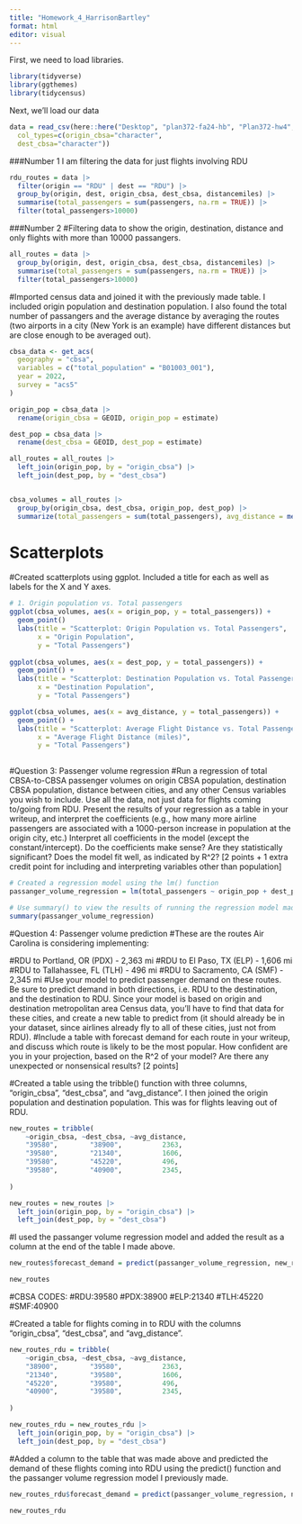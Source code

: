 ```yaml
---
title: "Homework_4_HarrisonBartley"
format: html
editor: visual
---
```


First, we need to load libraries.
```r
library(tidyverse)
library(ggthemes)
library(tidycensus)
```

Next, we'll load our data

```r
data = read_csv(here::here("Desktop", "plan372-fa24-hb", "Plan372-hw4", "airport_pairs.csv"),
  col_types=c(origin_cbsa="character",
  dest_cbsa="character"))
```
###Number 1
I am filtering the data for just flights involving RDU
```r
rdu_routes = data |> 
  filter(origin == "RDU" | dest == "RDU") |>
  group_by(origin, dest, origin_cbsa, dest_cbsa, distancemiles) |> 
  summarise(total_passengers = sum(passengers, na.rm = TRUE)) |> 
  filter(total_passengers>10000)
```


###Number 2
#Filtering data to show the origin, destination, distance and only flights with more than 10000 passangers.
```r
all_routes = data |> 
  group_by(origin, dest, origin_cbsa, dest_cbsa, distancemiles) |> 
  summarise(total_passengers = sum(passengers, na.rm = TRUE)) |> 
  filter(total_passengers>10000)
```
#Imported census data and joined it with the previously made table. I included origin population and destination population. I also found the total number of passangers and the average distance by averaging the routes (two airports in a city (New York is an example) have different distances but are close enough to be averaged out). 
```r
cbsa_data <- get_acs(
  geography = "cbsa", 
  variables = c("total_population" = "B01003_001"),
  year = 2022, 
  survey = "acs5"
) 

origin_pop = cbsa_data |> 
  rename(origin_cbsa = GEOID, origin_pop = estimate)

dest_pop = cbsa_data |> 
  rename(dest_cbsa = GEOID, dest_pop = estimate)

all_routes = all_routes |> 
  left_join(origin_pop, by = "origin_cbsa") |> 
  left_join(dest_pop, by = "dest_cbsa")


cbsa_volumes = all_routes |>
  group_by(origin_cbsa, dest_cbsa, origin_pop, dest_pop) |>
  summarize(total_passengers = sum(total_passengers), avg_distance = mean(distancemiles))
```

# Scatterplots
#Created scatterplots using ggplot. Included a title for each as well as labels for the X and Y axes. 
```r
# 1. Origin population vs. Total passengers
ggplot(cbsa_volumes, aes(x = origin_pop, y = total_passengers)) +
  geom_point()
  labs(title = "Scatterplot: Origin Population vs. Total Passengers",
       x = "Origin Population",
       y = "Total Passengers")
  
ggplot(cbsa_volumes, aes(x = dest_pop, y = total_passengers)) +
  geom_point() +
  labs(title = "Scatterplot: Destination Population vs. Total Passengers",
       x = "Destination Population",
       y = "Total Passengers")

ggplot(cbsa_volumes, aes(x = avg_distance, y = total_passengers)) +
  geom_point() +
  labs(title = "Scatterplot: Average Flight Distance vs. Total Passengers",
       x = "Average Flight Distance (miles)",
       y = "Total Passengers")
  
```


#Question 3: Passenger volume regression
#Run a regression of total CBSA-to-CBSA passenger volumes on origin CBSA population, destination CBSA population, distance between cities, and any other Census variables you wish to include. Use all the data, not just data for flights coming to/going from RDU. Present the results of your regression as a table in your writeup, and interpret the coefficients (e.g., how many more airline passengers are associated with a 1000-person increase in population at the origin city, etc.) Interpret all coefficients in the model (except the constant/intercept). Do the coefficients make sense? Are they statistically significant? Does the model fit well, as indicated by R^2? [2 points + 1 extra credit point for including and interpreting variables other than population]
```r
# Created a regression model using the lm() function
passanger_volume_regression = lm(total_passengers ~ origin_pop + dest_pop + avg_distance, data = cbsa_volumes)

# Use summary() to view the results of running the regression model made above
summary(passanger_volume_regression)

```


#Question 4: Passenger volume prediction
#These are the routes Air Carolina is considering implementing:

#RDU to Portland, OR (PDX) - 2,363 mi
#RDU to El Paso, TX (ELP) - 1,606 mi
#RDU to Tallahassee, FL (TLH) - 496 mi
#RDU to Sacramento, CA (SMF) - 2,345 mi
#Use your model to predict passenger demand on these routes. Be sure to predict demand in both directions, i.e. RDU to the destination, and the destination to RDU. Since your model is based on origin and destination metropolitan area Census data, you’ll have to find that data for these cities, and create a new table to predict from (it should already be in your dataset, since airlines already fly to all of these cities, just not from RDU).
#Include a table with forecast demand for each route in your writeup, and discuss which route is likely to be the most popular. How confident are you in your projection, based on the R^2 of your model? Are there any unexpected or nonsensical results? [2 points]

#Created a table using the tribble() function with three columns, "origin_cbsa", "dest_cbsa", and "avg_distance". I then joined the origin population and destination population. This was for flights leaving out of RDU. 
```r
new_routes = tribble(
    ~origin_cbsa, ~dest_cbsa, ~avg_distance,
    "39580",        "38900",          2363,
    "39580",        "21340",          1606,
    "39580",        "45220",          496,
    "39580",        "40900",          2345,
  
)

new_routes = new_routes |> 
  left_join(origin_pop, by = "origin_cbsa") |> 
  left_join(dest_pop, by = "dest_cbsa")


```

#I used the passanger volume regression model and added the result as a column at the end of the table I made above. 
```r
new_routes$forecast_demand = predict(passanger_volume_regression, new_routes)

new_routes

```

#CBSA CODES:
#RDU:39580
#PDX:38900
#ELP:21340
#TLH:45220
#SMF:40900

#Created a table for flights coming in to RDU with the columns "origin_cbsa", "dest_cbsa", and "avg_distance". 
```r
new_routes_rdu = tribble(
    ~origin_cbsa, ~dest_cbsa, ~avg_distance,
    "38900",        "39580",          2363,
    "21340",        "39580",          1606,
    "45220",        "39580",          496,
    "40900",        "39580",          2345,
  
)

new_routes_rdu = new_routes_rdu |> 
  left_join(origin_pop, by = "origin_cbsa") |> 
  left_join(dest_pop, by = "dest_cbsa")


```

#Added a column to the table that was made above and predicted the demand of these flights coming into RDU using the predict() function and the passanger volume regression model I previously made. 
```r
new_routes_rdu$forecast_demand = predict(passanger_volume_regression, new_routes_rdu)

new_routes_rdu


```


